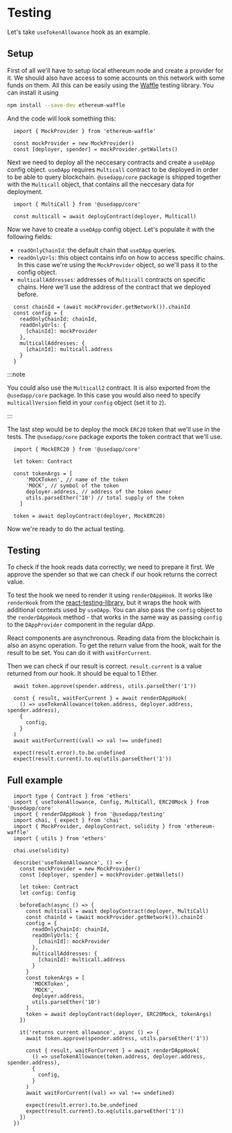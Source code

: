 # Testing

Let's take ``useTokenAllowance`` hook as an example.

## Setup

First of all we'll have to setup local ethereum node and create a provider for it. We should also have access to some accounts on this network with some funds on them. All this can be easily using the [Waffle](https://github.com/TrueFiEng/Waffle) testing library. You can install it using

```bash npm2yarn
npm install --save-dev ethereum-waffle 
```

And the code will look something this:

```tsx
  import { MockProvider } from 'ethereum-waffle'

  const mockProvider = new MockProvider()
  const [deployer, spender] = mockProvider.getWallets()
```

Next we need to deploy all the neccesary contracts and create a ``useDApp`` config object. ``useDApp`` requires ``Multicall`` contract to be deployed in order to be able to query blockchain. ``@usedapp/core`` package is shipped together with the ``Multicall`` object, that contains all the neccesary data for deployment.

```tsx
  import { MultiCall } from '@usedapp/core'

  const multicall = await deployContract(deployer, Multicall)
```

Now we have to create a ``useDApp`` config object. Let's populate it with the following fields:
  - `readOnlyChainId`: the default chain that ``useDApp`` queries.
  - `readOnlyUrls`: this object contains info on how to access specific chains. In this case we're using the ``MockProvider`` object, so we'll pass it to the config object.
  - `multicallAddresses`: addresses of ``Multicall`` contracts on specific chains. Here we'll use the address of the contract that we deployed before.

```tsx
  const chainId = (await mockProvider.getNetwork()).chainId
  const config = {
    readOnlyChainId: chainId,
    readOnlyUrls: {
      [chainId]: mockProvider
    },
    multicallAddresses: {
      [chainId]: multicall.address
    }
  }
```

:::note

You could also use the ``Multicall2`` contract. It is also exported from the ``@usedapp/core`` package. In this case you would also need to specify ``multicallVersion`` field in your ``config`` object (set it to `2`).

:::

The last step would be to deploy the mock ``ERC20`` token that we'll use in the tests. The ``@usedapp/core`` package exports the token contract that we'll use.

```tsx
  import { MockERC20 } from '@usedapp/core'

  let token: Contract

  const tokenArgs = [
      'MOCKToken', // name of the token
      'MOCK', // symbol of the token
      deployer.address, // address of the token owner
      utils.parseEther('10') // total supply of the token
    ]

  token = await deployContract(deployer, MockERC20)
```

Now we're ready to do the actual testing.

## Testing

To check if the hook reads data correctly, we need to prepare it first. We approve the spender so that we can check if our hook returns the correct value.

To test the hook we need to render it using ``renderDAppHook``. It works like ``renderHook`` from the [react-testing-library](https://testing-library.com/docs/react-testing-library/intro/),
but it wraps the hook with additional contexts used by ``useDApp``. You can also pass the ``config`` object to the ``renderDAppHook`` method - that works in the same way as passing ``config`` to the ``DAppProvider`` component in the regular dApp.

React components are asynchronous. Reading data from the blockchain is also an async operation.
To get the return value from the hook, wait for the result to be set. You can do it with ``waitForCurrent``.

Then we can check if our result is correct. ``result.current`` is a value returned from our hook. It should be equal to 1 Ether.

```tsx
  await token.approve(spender.address, utils.parseEther('1'))

  const { result, waitForCurrent } = await renderDAppHook(
    () => useTokenAllowance(token.address, deployer.address, spender.address),
    {
      config,
    }
  )
  await waitForCurrent((val) => val !== undefined)

  expect(result.error).to.be.undefined
  expect(result.current).to.eq(utils.parseEther('1'))
```

## Full example

```tsx
  import type { Contract } from 'ethers'
  import { useTokenAllowance, Config, MultiCall, ERC20Mock } from '@usedapp/core'
  import { renderDAppHook } from '@usedapp/testing'
  import chai, { expect } from 'chai'
  import { MockProvider, deployContract, solidity } from 'ethereum-waffle'
  import { utils } from 'ethers'

  chai.use(solidity)

  describe('useTokenAllowance', () => {
    const mockProvider = new MockProvider()
    const [deployer, spender] = mockProvider.getWallets()

    let token: Contract
    let config: Config

    beforeEach(async () => {
      const multicall = await deployContract(deployer, MultiCall)
      const chainId = (await mockProvider.getNetwork()).chainId
      config = {
        readOnlyChainId: chainId,
        readOnlyUrls: {
          [chainId]: mockProvider
        },
        multicallAddresses: {
          [chainId]: multicall.address
        }
      }
      const tokenArgs = [
        'MOCKToken',
        'MOCK',
        deployer.address,
        utils.parseEther('10')
      ]
      token = await deployContract(deployer, ERC20Mock, tokenArgs)
    })

    it('returns current allowance', async () => {
      await token.approve(spender.address, utils.parseEther('1'))

      const { result, waitForCurrent } = await renderDAppHook(
        () => useTokenAllowance(token.address, deployer.address, spender.address),
        {
          config,
        }
      )
      await waitForCurrent((val) => val !== undefined)

      expect(result.error).to.be.undefined
      expect(result.current).to.eq(utils.parseEther('1'))
    })
  })
```
